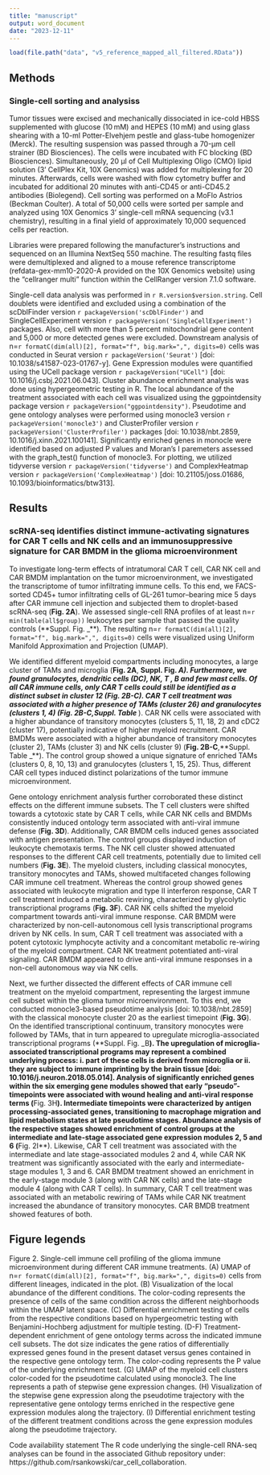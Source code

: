 ```yaml
---
title: "manuscript"
output: word_document
date: "2023-12-11"
---
```


```r
load(file.path("data", "v5_reference_mapped_all_filtered.RData"))
```

## Methods

### Single-cell sorting and analysiss
Tumor tissues were excised and mechanically dissociated in ice-cold HBSS supplemented with glucose (10 mM) and HEPES (10 mM) and using glass shearing with a 10-ml Potter-Elvehjem pestle and glass-tube homogenizer (Merck). The resulting suspension was passed through a 70-µm cell strainer (BD Biosciences). The cells were incubated with FC blocking (BD Biosciences). Simultaneously, 20 µl of Cell Multiplexing Oligo (CMO) lipid solution (3' CellPlex Kit, 10X Genomics) was added for multiplexing for 20 minutes. Afterwards, cells were washed with flow cytometry buffer and incubated for additional 20 minutes with anti-CD45 or anti-CD45.2 antibodies (Biolegend). Cell sorting was performed on a MoFlo Astrios (Beckman Coulter). A total of 50,000 cells were sorted per sample and analyzed using 10X Genomics 3’ single-cell mRNA sequencing (v3.1 chemistry), resulting in a final yield of approximately 10,000 sequenced cells per reaction. 

Libraries were prepared following the manufacturer’s instructions and sequenced on an Illumina NextSeq 550 machine. The resulting fastq files were demultiplexed and aligned to a mouse reference transcriptome (refdata-gex-mm10-2020-A provided on the 10X Genomics website) using the “cellranger multi” function within the CellRanger version 7.1.0 software. 

Single-cell data analysis was performed in `r R.version$version.string`. Cell doublets were identified and excluded using a combination of the scDblFinder version `r packageVersion('scDblFinder')` and SingleCellExperiment version `r packageVersion('SingleCellExperiment')` packages. Also, cell with more than 5 percent mitochondrial gene content and 5,000 or more detected genes were excluded. Downstream analysis of n=`r formatC(dim(all)[2], format="f", big.mark=",", digits=0)` cells was conducted in Seurat version `r packageVersion('Seurat')` [doi: 10.1038/s41587-023-01767-y]. Gene Expression modules were quantified using the UCell package version `r packageVersion("UCell")` [doi: 10.1016/j.csbj.2021.06.043]. Cluster abundance enrichment analysis was done using hypergeometric testing in R. The local abundance of  the treatment associated with each cell was visualized using the ggpointdensity package version `r packageVersion("ggpointdensity")`. Pseudotime and gene ontology analyses were performed using monocle3 version `r packageVersion('monocle3')` and ClusterProfiler version `r packageVersion('ClusterProfiler')` packages [doi: 10.1038/nbt.2859, 10.1016/j.xinn.2021.100141]. Significantly enriched genes in monocle were identified based on adjusted P values and Moran's I paremeters assessed with the graph_test() function of monocle3. For plotting, we utilized tidyverse version `r packageVersion('tidyverse')` and ComplexHeatmap version `r packageVersion('ComplexHeatmap')` [doi: 10.21105/joss.01686, 10.1093/bioinformatics/btw313].

## Results

### scRNA-seq identifies distinct immune-activating signatures for CAR T cells and NK cells and an immunosuppressive signature for CAR BMDM in the glioma microenvironment 

To investigate long-term effects of intratumoral CAR T cell, CAR NK cell and CAR BMDM implantation on the tumor microenvironment, we investigated the transcriptome of tumor infiltrating immune cells. To this end, we FACS-sorted CD45+ tumor infiltrating cells of GL-261 tumor–bearing mice 5 days after CAR immune cell injection and subjected them to droplet-based scRNA-seq (**Fig. 2A**). We assessed single-cell RNA profiles of at least n=`r min(table(all$group))` leukocytes per sample that passed the quality controls (**Suppl. Fig. _**). The resulting n=`r formatC(dim(all)[2], format="f", big.mark=",", digits=0)` cells were visualized using Uniform Manifold Approximation and Projection (UMAP).

We identified different myeloid compartments including monocytes, a large cluster of TAMs and microglia (**Fig. 2A**, **Suppl. Fig. _A**). Furthermore, we found granulocytes, dendritic cells (DC), NK, T , B and few mast cells. Of all CAR immune cells, only CAR T cells could still be identified as a distinct subset in cluster 12 (**Fig. 2B-C**). CAR T cell treatment was associated with a higher presence of TAMs (cluster 26) and granulocytes (clusters 1, 4) (**Fig. 2B-C**,**Suppl. Table _**). CAR NK cells were associated with a higher abundance of transitory monocytes (clusters 5, 11, 18, 2) and cDC2 (cluster 17), potentially indicative of higher myeloid recruitment. CAR BMDMs were associated with a higher abundance of transitory monocytes (cluster 2), TAMs (cluster 3) and NK cells (cluster 9) (**Fig. 2B-C**,**Suppl. Table _**). The control group showed a unique signature of enriched TAMs (clusters 0, 8, 10, 13) and granulocytes (clusters 1, 15, 25). Thus, different CAR cell types induced distinct polarizations of the tumor immune microenvironment.

Gene ontology enrichment analysis further corroborated these distinct effects on the different immune subsets. The T cell clusters were shifted towards a cytotoxic state by CAR T cells, while CAR NK cells and BMDMs consistently induced ontology term associated with anti-viral immune defense (**Fig. 3D**). Additionally, CAR BMDM cells induced genes associated with antigen presentation. The control groups displayed induction of leukocyte chemotaxis terms. The NK cell cluster showed attenuated responses to the different CAR cell treatments, potentially due to limited cell numbers (**Fig. 3E**). The myeloid clusters, including classical monocytes, transitory monocytes and TAMs, showed multifaceted changes following CAR immune cell treatment. Whereas the control group showed genes associated with leukocyte migration and type II interferon response, CAR T cell treatment induced a metabolic rewiring, characterized by glycolytic transcriptional programs (**Fig. 3F**). CAR NK cells shifted the myeloid compartment towards anti-viral immune response. CAR BMDM were characterized by non-cell-autonomous cell lysis transcriptional programs driven by NK cells. In sum, CAR T cell treatment was associated with a potent cytotoxic lymphocyte activity and a concomitant metabolic re-wiring of the myeloid compartment. CAR NK treatment potentiated anti-viral signaling. CAR BMDM appeared to drive anti-viral immune responses in a non-cell autonomous way via NK cells.

Next, we further dissected the different effects of CAR immune cell treatment on the myeloid compartment, representing the largest immune cell subset within the glioma tumor microenvironment. To this end, we conducted monocle3-based pseudotime analysis [doi: 10.1038/nbt.2859] with the classical monocyte cluster 20 as the earliest timepoint (**Fig. 3G**). On the identified transcriptional continuum, transitory monocytes were followed by TAMs, that in turn appeared to upregulate microglia-associated transcriptional programs (**Suppl. Fig. _B**). The upregulation of microglia-associated transcriptional programs may represent a combined underlying process: i. part of these cells is derived from microglia or ii. they are subject to immune imprinting by the brain tissue [doi: 10.1016/j.neuron.2018.05.014]. Analysis of significantly enriched genes within the six emerging gene modules showed that early "pseudo"-timepoints were associated with wound healing and anti-viral response terms (**Fig. 3H**). Intermediate timepoints were characterized by antigen processing-associated genes, transitioning to macrophage migration and lipid metabolism states at late pseudotime stages. Abundance analysis of the respective stages showed enrichment of control groups at the intermediate and late-stage associated gene expression modules 2, 5 and 6 (**Fig. 2I**). Likewise, CAR T cell treatment was associated with the intermediate and late stage-associated modules 2 and 4, while CAR NK treatment was significantly associated with the early and intermediate-stage modules 1, 3 and 6. CAR BMDM treatment showed an enrichment in the early-stage module 3 (along with CAR NK cells) and the late-stage module 4 (along with CAR T cells). In summary, CAR T cell treatment was associated with an metabolic rewiring of TAMs while CAR NK treatment increased the abundance of transitory monocytes. CAR BMDB treatment showed features of both.


## Figure legends
Figure 2. Single-cell immune cell profiling of the glioma immune microenvironment during different CAR immune treatments. (A) UMAP of n=`r formatC(dim(all)[2], format="f", big.mark=",", digits=0)` cells from different lineages, indicated in the plot. (B) Visualization of the local abundance of the different conditions. The color-coding represents the presence of cells of the same condition across the different neighborhoods within the UMAP latent space. (C) Differential enrichment testing of cells from the respective conditions based on hypergeometric testing with Benjamini-Hochberg adjustment for multiple testing. (D-F) Treatment-dependent enrichment of gene ontology terms across the indicated immune cell subsets. The dot size indicates the gene ratios of differentially expressed genes found in the present dataset versus genes contained in the respective gene ontology term. The color-coding represents the P value of the underlying enrichment test. (G) UMAP of the myeloid cell clusters color-coded for the pseudotime calculated using monocle3. The line represents a path of stepwise gene expression changes. (H) Visualization of the stepwise gene expression along the pseudotime trajectory with the representative gene ontology terms enriched in the respective gene expression modules along the trajectory. (I) Differential enrichment testing of the different treatment conditions across the gene expression modules along the pseudotime trajectory.

Code availability statement 
The R code underlying the single-cell RNA-seq analyses can be found in the associated Github repository under: https://github.com/rsankowski/car_cell_collaboration.
